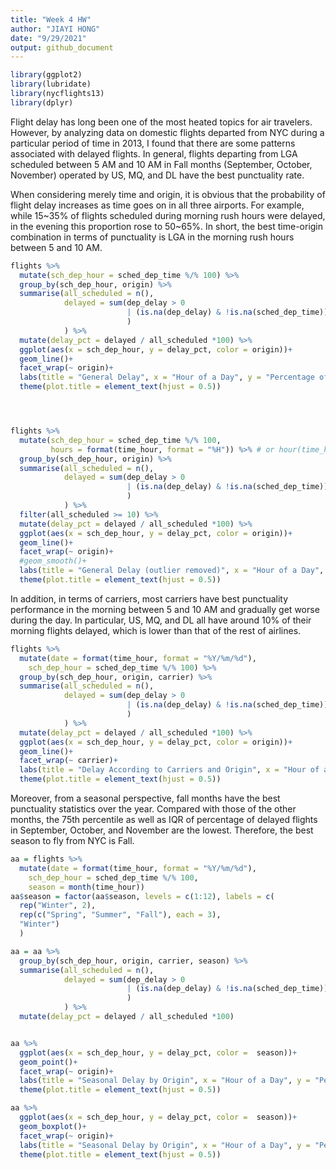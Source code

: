 ```yaml
---
title: "Week 4 HW"
author: "JIAYI HONG"
date: "9/29/2021"
output: github_document
---
```


```r
library(ggplot2)
library(lubridate)
library(nycflights13)
library(dplyr)
```

Flight delay has long been one of the most heated topics for air travelers. However, by analyzing data on domestic flights departed from NYC during a particular period of time in 2013, I found that there are some patterns associated with delayed flights. In general, flights departing from LGA scheduled between 5 AM and 10 AM in Fall months (September, October, November) operated by US, MQ, and DL have the best punctuality rate. 


When considering merely time and origin, it is obvious that the probability of flight delay increases as time goes on in all three airports. For example, while 15~35% of flights scheduled during morning rush hours were delayed, in the evening this proportion rose to 50~65%. In short, the best time-origin combination in terms of punctuality is LGA in the morning rush hours between 5 and 10 AM.

```r
flights %>%
  mutate(sch_dep_hour = sched_dep_time %/% 100) %>% 
  group_by(sch_dep_hour, origin) %>%
  summarise(all_scheduled = n(),
            delayed = sum(dep_delay > 0 
                          | (is.na(dep_delay) & !is.na(sched_dep_time)) #canceled
                          )
            ) %>%
  mutate(delay_pct = delayed / all_scheduled *100) %>%
  ggplot(aes(x = sch_dep_hour, y = delay_pct, color = origin))+
  geom_line()+
  facet_wrap(~ origin)+
  labs(title = "General Delay", x = "Hour of a Day", y = "Percentage of Delay")+
  theme(plot.title = element_text(hjust = 0.5))




flights %>%
  mutate(sch_dep_hour = sched_dep_time %/% 100,
         hours = format(time_hour, format = "%H")) %>% # or hour(time_hour) because it's a POSIXct
  group_by(sch_dep_hour, origin) %>%
  summarise(all_scheduled = n(),
            delayed = sum(dep_delay > 0 
                          | (is.na(dep_delay) & !is.na(sched_dep_time)) #canceled
                          )
            ) %>%
  filter(all_scheduled >= 10) %>%
  mutate(delay_pct = delayed / all_scheduled *100) %>%
  ggplot(aes(x = sch_dep_hour, y = delay_pct, color = origin))+
  geom_line()+
  facet_wrap(~ origin)+
  #geom_smooth()+
  labs(title = "General Delay (outlier removed)", x = "Hour of a Day", y = "Percentage of Delay")+
  theme(plot.title = element_text(hjust = 0.5))
```
In addition, in terms of carriers, most carriers have best punctuality performance in the morning between 5 and 10 AM and gradually get worse during the day. In particular, US, MQ, and DL all have around 10% of their morning flights delayed, which is lower than that of the rest of airlines. 


```r
flights %>%
  mutate(date = format(time_hour, format = "%Y/%m/%d"),
    sch_dep_hour = sched_dep_time %/% 100) %>%
  group_by(sch_dep_hour, origin, carrier) %>%
  summarise(all_scheduled = n(),
            delayed = sum(dep_delay > 0 
                          | (is.na(dep_delay) & !is.na(sched_dep_time)) #canceled
                          )
            ) %>%
  mutate(delay_pct = delayed / all_scheduled *100) %>%
  ggplot(aes(x = sch_dep_hour, y = delay_pct, color = origin))+
  geom_line()+
  facet_wrap(~ carrier)+
  labs(title = "Delay According to Carriers and Origin", x = "Hour of a Day", y = "Percentage of Delay")+
  theme(plot.title = element_text(hjust = 0.5))
```
Moreover, from a seasonal perspective, fall months have the best punctuality statistics over the year. Compared with those of the other months, the 75th percentile as well as IQR of percentage of delayed flights in September, October, and November are the lowest. Therefore, the best season to fly from NYC is Fall.

```r
aa = flights %>%
  mutate(date = format(time_hour, format = "%Y/%m/%d"),
    sch_dep_hour = sched_dep_time %/% 100,
    season = month(time_hour))
aa$season = factor(aa$season, levels = c(1:12), labels = c(
  rep("Winter", 2),
  rep(c("Spring", "Summer", "Fall"), each = 3), 
  "Winter")
  )

aa = aa %>%
  group_by(sch_dep_hour, origin, carrier, season) %>%
  summarise(all_scheduled = n(),
            delayed = sum(dep_delay > 0 
                          | (is.na(dep_delay) & !is.na(sched_dep_time)) #canceled
                          )
            ) %>%
  mutate(delay_pct = delayed / all_scheduled *100) 


aa %>%
  ggplot(aes(x = sch_dep_hour, y = delay_pct, color =  season))+
  geom_point()+
  facet_wrap(~ origin)+
  labs(title = "Seasonal Delay by Origin", x = "Hour of a Day", y = "Percentage of Delay")+
  theme(plot.title = element_text(hjust = 0.5))

aa %>%
  ggplot(aes(x = sch_dep_hour, y = delay_pct, color =  season))+
  geom_boxplot()+
  facet_wrap(~ origin)+
  labs(title = "Seasonal Delay by Origin", x = "Hour of a Day", y = "Percentage of Delay")+
  theme(plot.title = element_text(hjust = 0.5))
```

